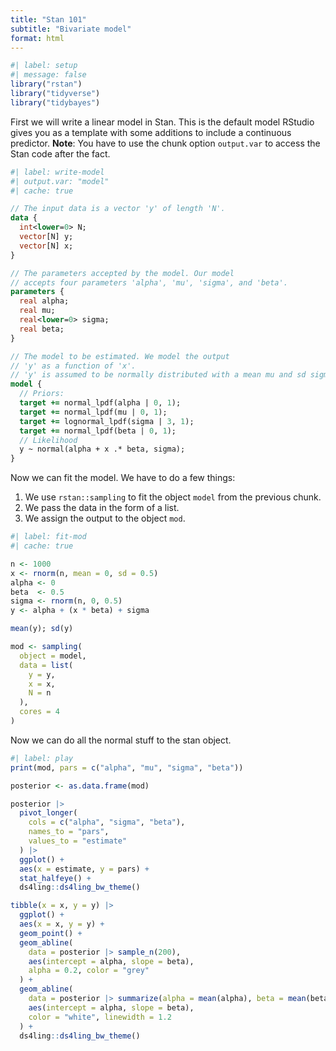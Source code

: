 ```yaml
---
title: "Stan 101"
subtitle: "Bivariate model"
format: html
---
```


```r
#| label: setup
#| message: false
library("rstan")
library("tidyverse")
library("tidybayes")
```


First we will write a linear model in Stan. 
This is the default model RStudio gives you as a template with some additions to include a continuous predictor. 
**Note**: You have to use the chunk option `output.var` to access the Stan code after the fact. 

```stan
#| label: write-model
#| output.var: "model"
#| cache: true

// The input data is a vector 'y' of length 'N'.
data {
  int<lower=0> N;
  vector[N] y;
  vector[N] x;
}

// The parameters accepted by the model. Our model
// accepts four parameters 'alpha', 'mu', 'sigma', and 'beta'.
parameters {
  real alpha;
  real mu;
  real<lower=0> sigma;
  real beta;
}

// The model to be estimated. We model the output
// 'y' as a function of 'x'. 
// 'y' is assumed to be normally distributed with a mean mu and sd sigma.
model {
  // Priors:
  target += normal_lpdf(alpha | 0, 1);
  target += normal_lpdf(mu | 0, 1);
  target += lognormal_lpdf(sigma | 3, 1);
  target += normal_lpdf(beta | 0, 1);
  // Likelihood
  y ~ normal(alpha + x .* beta, sigma);
}
```

Now we can fit the model. 
We have to do a few things: 

1. We use `rstan::sampling` to fit the object `model` from the previous chunk. 
2. We pass the data in the form of a list. 
3. We assign the output to the object `mod`. 

```r
#| label: fit-mod
#| cache: true

n <- 1000
x <- rnorm(n, mean = 0, sd = 0.5)
alpha <- 0
beta  <- 0.5
sigma <- rnorm(n, 0, 0.5)
y <- alpha + (x * beta) + sigma

mean(y); sd(y)

mod <- sampling(
  object = model, 
  data = list(
    y = y, 
    x = x,
    N = n
  ), 
  cores = 4
)
```

Now we can do all the normal stuff to the stan object. 

```r
#| label: play
print(mod, pars = c("alpha", "mu", "sigma", "beta"))

posterior <- as.data.frame(mod)

posterior |> 
  pivot_longer(
    cols = c("alpha", "sigma", "beta"), 
    names_to = "pars", 
    values_to = "estimate"
  ) |> 
  ggplot() + 
  aes(x = estimate, y = pars) + 
  stat_halfeye() + 
  ds4ling::ds4ling_bw_theme()

tibble(x = x, y = y) |> 
  ggplot() + 
  aes(x = x, y = y) + 
  geom_point() + 
  geom_abline(
    data = posterior |> sample_n(200), 
    aes(intercept = alpha, slope = beta), 
    alpha = 0.2, color = "grey"
  ) + 
  geom_abline(
    data = posterior |> summarize(alpha = mean(alpha), beta = mean(beta)), 
    aes(intercept = alpha, slope = beta), 
    color = "white", linewidth = 1.2
  ) + 
  ds4ling::ds4ling_bw_theme()
```



